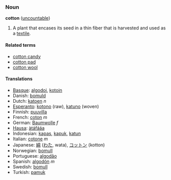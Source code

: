 === Noun ===
'''cotton''' ([[uncountable]])
#A plant that encases its seed in a thin fiber that is harvested and used as a [[textile]].

==== Related terms ====
*[[cotton candy]]
*[[cotton pad]]
*[[cotton wool]]

==== Translations ====
*[[Basque]]: [[algodoi]], [[kotoin]]
*Danish: [[bomuld]]
*Dutch: [[katoen]] ''n''
*[[Esperanto]]: [[kotono]] (raw), [[katuno]] (woven)
*Finnish: [[puuvilla]]
*French: [[coton]] ''m''
*German: [[Baumwolle]] ''f''
*[[Hausa]]: [[àtáfááa]]
*Indonesian: [[kapas]], [[kapuk]], [[katun]]
*Italian: [[cotone]] ''m''
*Japanese: [[綿]] ([[わた]], wata), [[コットン]] (kotton)
*Norwegian: [[bomull]]
*Portuguese: [[algodão]]
*Spanish: [[algodón]] ''m''
*Swedish: [[bomull]]
*Turkish: [[pamuk]]